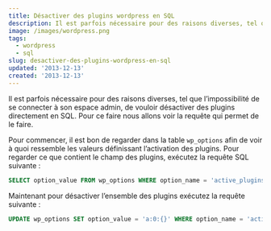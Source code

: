 ```yaml
---
title: Désactiver des plugins wordpress en SQL
description: Il est parfois nécessaire pour des raisons diverses, tel que l’impossibilité de se connecter à son espace admin, de vouloir désactiver des plugins directement en SQL. Pour ce faire nous allons voir la requête qui permet de le faire.
image: /images/wordpress.png
tags:
  - wordpress
  - sql
slug: desactiver-des-plugins-wordpress-en-sql
updated: '2013-12-13'
created: '2013-12-13'
---
```


Il est parfois nécessaire pour des raisons diverses, tel que l’impossibilité de se connecter à son espace admin, de vouloir désactiver des plugins directement en SQL. Pour ce faire nous allons voir la requête qui permet de le faire.

Pour commencer, il est bon de regarder dans la table `wp_options` afin de voir à quoi ressemble les valeurs définissant l’activation des plugins. Pour regarder ce que contient le champ des plugins, exécutez la requête SQL suivante :

```sql
SELECT option_value FROM wp_options WHERE option_name = 'active_plugins';
```

Maintenant pour désactiver l’ensemble des plugins exécutez la requête suivante :

```sql
UPDATE wp_options SET option_value = 'a:0:{}' WHERE option_name = 'active_plugins';
```
